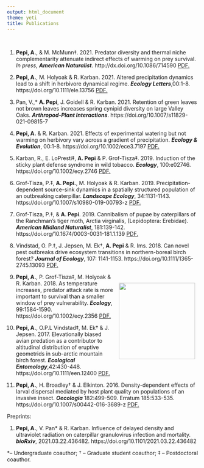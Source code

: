 ```yaml
---
output: html_document
theme: yeti
title: Publications
---
```


<br>

1. **Pepi, A.**, & M. McMunn‡. 2021. Predator diversity and thermal niche complementarity attenuate indirect effects of warming on prey survival. *In press*, __*American Naturalist*__. http://dx.doi.org/10.1086/714590 
<a href="https://adampepi.github.io/docs/Pepi and McMunn 2021.pdf" target="_blank">PDF.</a>

2. **Pepi, A.**, M. Holyoak & R. Karban. 2021. Altered precipitation dynamics lead to a shift in herbivore dynamical regime.  __*Ecology Letters*__,00:1-8. https://doi.org/10.1111/ele.13756
<a href="https://adampepi.github.io/docs/Pepi et al 2021 ecology letters AM.pdf" target="_blank">PDF.</a>

3.  Pan, V.,* **A. Pepi**, J. Goidell & R. Karban. 2021. Retention of green leaves not brown leaves increases spring cynipid diversity on large Valley Oaks. __*Arthropod-Plant Interactions*__. https://doi.org/10.1007/s11829-021-09815-7
  
4. **Pepi, A.** & R. Karban. 2021. Effects of experimental watering but not warming on herbivory vary across a gradient of precipitation. __*Ecology & Evolution*__, 00:1-8. https://doi.org/10.1002/ece3.7197
<a href="https://adampepi.github.io/docs/Pepi & Karban 2021.pdf" target="_blank">PDF.</a>
  
5. Karban, R., E. LoPresti‡, **A. Pepi** & P. Grof-Tisza‡. 2019. Induction of the  sticky plant defense syndrome in wild tobacco. __*Ecology*__, 100:e02746. https://doi.org/10.1002/ecy.2746
<a href="https://adampepi.github.io/docs/Karban et al. 2019.pdf" target="_blank">PDF.</a>

6. Grof-Tisza, P.‡, **A. Pepi.**, M. Holyoak & R. Karban. 2019. Precipitation-dependent source-sink dynamics in a spatially structured population of an outbreaking caterpillar. __*Landscape Ecology*__, 34:1131-1143. https://doi.org/10.1007/s10980-019-00793-z
<a href="https://adampepi.github.io/docs/Grof-Tisza et al. 2019 AM.pdf" target="_blank">PDF.</a>

7. Grof-Tisza, P.‡, & **A. Pepi**. 2019. Cannibalism of pupae by caterpillars of the Ranchman’s tiger moth, Arctia virginalis, (Lepidoptera: Erebidae). __*American Midland Naturalist*__, 181:139-142. https://doi.org/10.1674/0003-0031-181.1.139
<a href="https://adampepi.github.io/docs/grof-tisza & pepi 2019.pdf" target="_blank">PDF.</a>

8. Vindstad, O. P.‡, J. Jepsen, M. Ek†, **A. Pepi** & R. Ims. 2018. Can novel pest outbreaks drive ecosystem transitions in northern-boreal birch forest? __*Journal of Ecology*__, 107: 1141-1153. https://doi.org/10.1111/1365-2745.13093
<a href="https://adampepi.github.io/docs/Vindstad et al. 2018 AM.pdf" target="_blank">PDF.</a>

<div style= "float:right;position: relative; top: 0px;padding:10px;">
![](pics/ecology_cover.png){width=200px}
</div>

9. **Pepi, A.**, P. Grof-Tisza‡, M. Holyoak & R. Karban. 2018. As temperature increases, predator attack rate is more important to survival than a smaller window of prey vulnerability. __*Ecology*__, 99:1584-1590. https://doi.org/10.1002/ecy.2356
<a href="https://adampepi.github.io/docs/Pepi et al. 2018.pdf" target="_blank">PDF.</a>

10. **Pepi, A.**, O.P.L Vindstad‡, M. Ek† & J. Jepsen. 2017. Elevationally biased avian predation as a contributor to altitudinal distribution of eruptive geometrids in sub-arctic mountain birch forest. __*Ecological Entomology*__,42:430-448. https://doi.org/10.1111/een.12400
<a href="https://adampepi.github.io/docs/Pepi 2017 AM.pdf" target="_blank">PDF.</a>

11. **Pepi, A.**, H. Broadley† & J. Elkinton. 2016. Density-dependent effects of larval dispersal mediated by host plant quality on populations of an invasive insect. __*Oecologia*__ 182:499-509. Erratum 185:533-535. https://doi.org/10.1007/s00442-016-3689-z
<a href="https://adampepi.github.io/docs/Pepi et al. 2016 AM.pdf" target="_blank">PDF.</a>

Preprints:

1. **Pepi, A.**, V. Pan* & R. Karban.  Influence of delayed density and ultraviolet radiation on caterpillar granulovirus infection and mortality. __*bioRxiv*__, 2021.03.22.436482. https://doi.org/10.1101/2021.03.22.436482

*– Undergraduate coauthor; † – Graduate student coauthor; ‡ – Postdoctoral coauthor.

<!-- Global site tag (gtag.js) - Google Analytics -->
<script async src="https://www.googletagmanager.com/gtag/js?id=UA-187123577-1"></script>
<script>
  window.dataLayer = window.dataLayer || [];
  function gtag(){dataLayer.push(arguments);}
  gtag('js', new Date());

  gtag('config', 'UA-187123577-1');
</script>



